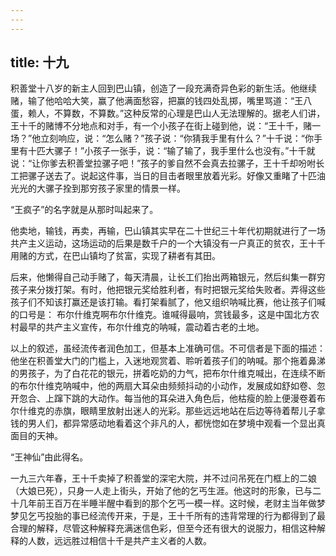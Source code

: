 ```yaml
---
---
---
```

title: 十九
---



积善堂十八岁的新主人回到巴山镇，创造了一段充满奇异色彩的新生活。他继续赌，输了他哈哈大笑，赢了他满面愁容，把赢的钱四处乱掷，嘴里骂道：“王八蛋，赖人，不算数，不算数。”这种反常的心理是巴山人无法理解的。据老人们讲，王十千的赌博不分地点和对手，有一个小孩子在街上碰到他，说：“王十千，赌一场？”他立刻响应，说：“怎么赌？”孩子说：“你猜我手里有什么？”十千说：“你手里有十匹大骡子！”小孩子一张手，说：“输了输了，我手里什么也没有。”十千就说：“让你爹去积善堂拉骡子吧！”孩子的爹自然不会真去拉骡子，王十千却吩咐长工把骡子送去了。说起这件事，当日的目击者眼里放着光彩。好像又重睹了十匹油光光的大骡子拴到那穷孩子家里的情景一样。

“王疯子”的名字就是从那时叫起来了。

他卖地，输钱，再卖，再输，巴山镇其实早在二十世纪三十年代初期就进行了一场共产主义运动，这场运动的后果是数千户的一个大镇没有一户真正的贫农，王十千用赌的方式，在巴山镇均了贫富，实现了耕者有其田。

后来，他懒得自己动手赌了，每天清晨，让长工们抬出两箱银元，然后纠集一群穷孩子来分拨打架。有时，他把银元奖给胜利者，有时把银元奖给失败者。弄得这些孩子们不知该打赢还是该打输。看打架看腻了，他又组织呐喊比赛，他让孩子们喊的口号是： 布尔什维克啊布尔什维克。谁喊得最响，赏钱最多，这是中国北方农村最早的共产主义宣传，布尔什维克的呐喊，震动着古老的土地。

以上的叙述，虽经流传者润色加工，但基本上准确可信。不可信者是下面的描述： 他坐在积善堂大门的门槛上，入迷地观赏着、聆听着孩子们的呐喊。那个拖着鼻涕的男孩子，为了白花花的银元，拼着吃奶的力气，把布尔什维克喊出，在连续不断的布尔什维克呐喊中，他的两扇大耳朵由频频抖动的小动作，发展成如舒如卷、忽开忽合、上蹿下跳的大动作。每当他的耳朵进入角色后，他枯瘦的脸上便漫卷着布尔什维克的赤旗，眼睛里放射出迷人的光彩。那些远远地站在后边等待着帮儿子拿钱的男人们，都异常感动地看着这个非凡的人，都恍惚如在梦境中观看一个显出真面目的天神。

“王神仙”由此得名。

一九三六年春，王十千卖掉了积善堂的深宅大院，并不过问吊死在门框上的二娘（大娘已死），只身一人走上街头，开始了他的乞丐生涯。他这时的形象，已与二十几年前王百万在半睡半醒中看到的那个乞丐一模一样。这时候，老财主当年做梦梦见乞丐投胎的事已经流传开来，于是，王十千所有的违背常理的行为都得到了最合理的解释，尽管这种解释充满迷信色彩，但至今还有很大的说服力，相信这种解释的人数，远远胜过相信十千是共产主义者的人数。